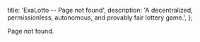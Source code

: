   title: 'ExaLotto -- Page not found',
  description: 'A decentralized, permissionless, autonomous, and provably fair lottery game.',
};

Page not found.


